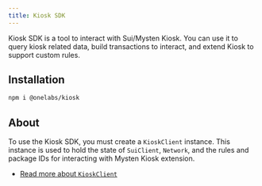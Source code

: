 ```yaml
---
title: Kiosk SDK
---
```


Kiosk SDK is a tool to interact with Sui/Mysten Kiosk. You can use it to query kiosk related data,
build transactions to interact, and extend Kiosk to support custom rules.

## Installation

```sh npm2yarn
npm i @onelabs/kiosk
```

## About

To use the Kiosk SDK, you must create a `KioskClient` instance. This instance is used to hold the
state of `SuiClient`, `Network`, and the rules and package IDs for interacting with Mysten Kiosk
extension.

- [Read more about `KioskClient`](/kiosk/kiosk-client/introduction)
